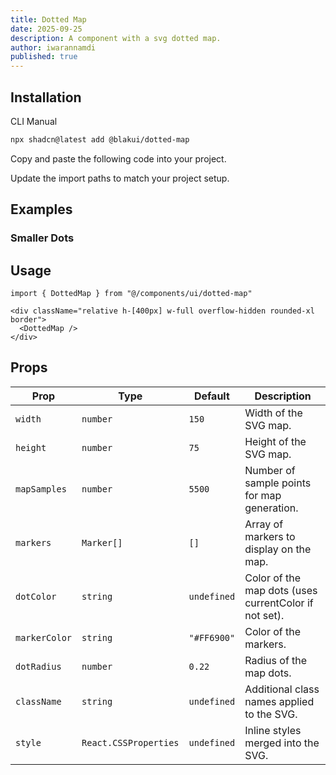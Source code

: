 ```yaml
---
title: Dotted Map
date: 2025-09-25
description: A component with a svg dotted map.
author: iwarannamdi
published: true
---
```


<ComponentPreview name="dotted-map-demo" />

## Installation

<Tabs defaultValue="cli">

<TabsList>
  <TabsTrigger value="cli">CLI</TabsTrigger>
  <TabsTrigger value="manual">Manual</TabsTrigger>
</TabsList>
<TabsContent value="cli">

```bash
npx shadcn@latest add @blakui/dotted-map
```

</TabsContent>

<TabsContent value="manual">

<Steps>

<Step>Copy and paste the following code into your project.</Step>

<ComponentSource name="dotted-map" />

<Step>Update the import paths to match your project setup.</Step>

</Steps>

</TabsContent>

</Tabs>

## Examples

### Smaller Dots

<ComponentPreview name="dotted-map-demo-2" />

## Usage

```tsx showLineNumbers
import { DottedMap } from "@/components/ui/dotted-map"
```

```tsx showLineNumbers
<div className="relative h-[400px] w-full overflow-hidden rounded-xl border">
  <DottedMap />
</div>
```

## Props

| Prop          | Type                  | Default     | Description                                           |
| ------------- | --------------------- | ----------- | ----------------------------------------------------- |
| `width`       | `number`              | `150`       | Width of the SVG map.                                 |
| `height`      | `number`              | `75`        | Height of the SVG map.                                |
| `mapSamples`  | `number`              | `5500`      | Number of sample points for map generation.           |
| `markers`     | `Marker[]`            | `[]`        | Array of markers to display on the map.               |
| `dotColor`    | `string`              | `undefined` | Color of the map dots (uses currentColor if not set). |
| `markerColor` | `string`              | `"#FF6900"` | Color of the markers.                                 |
| `dotRadius`   | `number`              | `0.22`      | Radius of the map dots.                               |
| `className`   | `string`              | `undefined` | Additional class names applied to the SVG.            |
| `style`       | `React.CSSProperties` | `undefined` | Inline styles merged into the SVG.                    |
